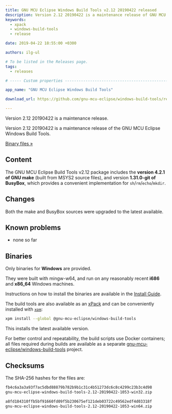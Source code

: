 ```yaml
---
title: GNU MCU Eclipse Windows Build Tools v2.12 20190422 released
description: Version 2.12 20190422 is a maintenance release of GNU MCU Eclipse Windows Build Tools.
keywords:
  - xpack
  - windows-build-tools
  - release

date: 2019-04-22 18:55:00 +0300

authors: ilg-ul

# To be listed in the Releases page.
tags:
  - releases

# ----- Custom properties -----------------------------------------------------

app_name: "GNU MCU Eclipse Windows Build Tools"

download_url: https://github.com/gnu-mcu-eclipse/windows-build-tools/releases/tag/v2.12-20190422/

---
```


<head><title>{frontMatter.title}</title></head>

Version 2.12 20190422 is a maintenance release.

<!-- truncate -->

Version 2.12 20190422 is a maintenance release of the GNU MCU Eclipse Windows Build Tools.

<!-- truncate -->

<p><a href={frontMatter.download_url}>Binary files »</a></p>

## Content

The GNU MCU Eclipse Build Tools v2.12 package includes the **version 4.2.1 of GNU make** (built from MSYS2 source files), and version **1.31.0-git of BusyBox**, which provides a convenient implementation for `sh`/`rm`/`echo`/`mkdir`.

## Changes

Both the make and BusyBox sources were upgraded to the latest available.

## Known problems

* none so far

## Binaries

Only binaries for **Windows** are provided.

They were built with mingw-w64, and run on any reasonably
recent **i686** and **x86_64** Windows machines.

Instructions on how to install the binaries are available in the [Install Guide](/docs/install/).

The build tools are also available as an
[xPack](https://www.npmjs.com/package/@gnu-mcu-eclipse/windows-build-tools)
and can be conveniently installed with
[`xpm`](https://www.npmjs.com/package/xpm):

```sh
xpm install --global @gnu-mcu-eclipse/windows-build-tools
```

This installs the latest available version.

For better control and repeatability, the build scripts use Docker containers;
all files required during builds are available as a separate
[gnu-mcu-eclipse/windows-build-tools](https://github.com/gnu-mcu-eclipse/windows-build-tools)
project.

## Checksums

The SHA-256 hashes for the files are:

```txt
fb4c6a3a3a93f7ac5dbd88879b782b9b1c31c4b51273dc6c8c4299c23b3c4d98
gnu-mcu-eclipse-windows-build-tools-2.12-20190422-1053-win32.zip

a8fd184310ffb5bf91660fd09f5b230675ef121deb03722c49562edf4d03318f
gnu-mcu-eclipse-windows-build-tools-2.12-20190422-1053-win64.zip
```
